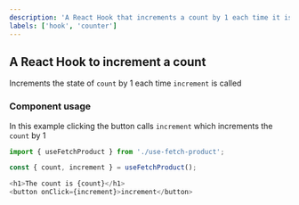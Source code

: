 ```yaml
---
description: 'A React Hook that increments a count by 1 each time it is called.'
labels: ['hook', 'counter']
---
```



## A React Hook to increment a count

Increments the state of `count` by 1 each time `increment` is called

### Component usage

In this example clicking the button calls `increment` which increments the `count` by 1

```js
import { useFetchProduct } from './use-fetch-product';

const { count, increment } = useFetchProduct();

<h1>The count is {count}</h1>
<button onClick={increment}>increment</button>
```
